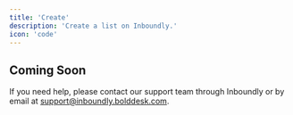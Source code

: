 ```yaml
---
title: 'Create'
description: 'Create a list on Inboundly.'
icon: 'code'
---
```


## Coming Soon

If you need help, please contact our support team through Inboundly or by email at support@inboundly.bolddesk.com.